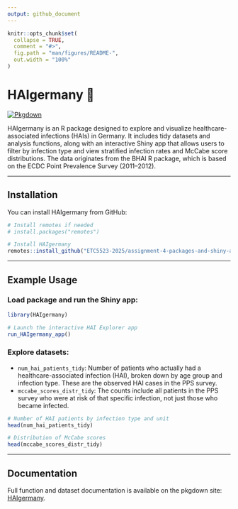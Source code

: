 ```yaml
---
output: github_document
---
```


<!-- README.md is generated from README.Rmd. Please edit that file -->

```r
knitr::opts_chunk$set(
  collapse = TRUE,
  comment = "#>",
  fig.path = "man/figures/README-",
  out.width = "100%"
)
```

# HAIgermany 🦠

[![Pkgdown](https://img.shields.io/badge/pkgdown-website-blue)](https://etc5523-2025.github.io/assignment-4-packages-and-shiny-apps-NathalieAaes/)

HAIgermany is an R package designed to explore and visualize healthcare-associated infections (HAIs) in Germany. It includes tidy datasets and analysis functions, along with an interactive Shiny app that allows users to filter by infection type and view stratified infection rates and McCabe score distributions. The data originates from the BHAI R package, which is based on the ECDC Point Prevalence Survey (2011–2012).

---

## Installation

You can install HAIgermany from GitHub:

```r
# Install remotes if needed
# install.packages("remotes")

# Install HAIgermany
remotes::install_github("ETC5523-2025/assignment-4-packages-and-shiny-apps-NathalieAaes/HAIgermany")
```

---

## Example Usage

### Load package and run the Shiny app:

```r
library(HAIgermany)

# Launch the interactive HAI Explorer app
run_HAIgermany_app()
```

### Explore datasets:


- `num_hai_patients_tidy`: Number of patients who actually had a healthcare-associated infection (HAI), broken down by age group and infection type. These are the observed HAI cases in the PPS survey.
- `mccabe_scores_distr_tidy`: The counts include all patients in the PPS survey who were at risk of that specific infection, not just those who became infected.


```r
# Number of HAI patients by infection type and unit
head(num_hai_patients_tidy)

# Distribution of McCabe scores
head(mccabe_scores_distr_tidy)
```

---

## Documentation

Full function and dataset documentation is available on the pkgdown site: [HAIgermany](https://etc5523-2025.github.io/assignment-4-packages-and-shiny-apps-NathalieAaes/).


